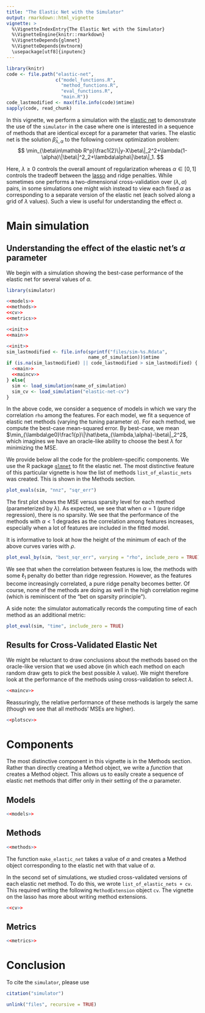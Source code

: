 ```yaml
---
title: "The Elastic Net with the Simulator"
output: rmarkdown::html_vignette
vignette: >
  %\VignetteIndexEntry{The Elastic Net with the Simulator}
  %\VignetteEngine{knitr::rmarkdown}
  %\VignetteDepends{glmnet}
  %\VignetteDepends{mvtnorm}
  \usepackage[utf8]{inputenc}
---
```


```r
library(knitr)
code <- file.path("elastic-net",
                  c("model_functions.R", 
                    "method_functions.R",
                    "eval_functions.R", 
                    "main.R"))
code_lastmodified <- max(file.info(code)$mtime)
sapply(code, read_chunk)
```

In this vignette, we perform a simulation with the [elastic net](https://hastie.su.domains/Papers/B67.2%20(2005)%20301-320%20Zou%20&%20Hastie.pdf) to demonstrate the use of the `simulator` in the case where one is interested in a sequence of methods that are identical except for a parameter that varies.  The elastic net is the solution $\hat\beta_{\lambda,\alpha}$ to the following convex optimization problem:
$$
\min_{\beta\in\mathbb R^p}\frac1{2}\|y-X\beta\|_2^2+\lambda(1-\alpha)\|\beta\|^2_2+\lambda\alpha\|\beta\|_1.
$$

Here, $\lambda\ge0$ controls the overall amount of regularization whereas $\alpha\in[0,1]$ controls the tradeoff between the [lasso](https://rss.onlinelibrary.wiley.com/doi/10.1111/j.2517-6161.1996.tb02080.x) and ridge penalties.  While sometimes one performs a two-dimensional cross-validation over $(\lambda,\alpha)$ pairs, in some simulations one might wish instead to view each fixed $\alpha$ as corresponding to a separate version of the elastic net (each solved along a grid of $\lambda$ values).  Such a view is useful for understanding the effect $\alpha$.

# Main simulation

## Understanding the effect of the elastic net's $\alpha$ parameter

We begin with a simulation showing the best-case performance of the
elastic net for several values of $\alpha$.

```r
library(simulator)
```

```r
<<models>>
<<methods>>
<<cv>>
<<metrics>>
```

```r
<<init>>
<<main>>
```

```r
<<init>>
sim_lastmodified <- file.info(sprintf("files/sim-%s.Rdata",
                              name_of_simulation))$mtime
if (is.na(sim_lastmodified) || code_lastmodified > sim_lastmodified) {
  <<main>>
  <<maincv>>
} else{
  sim <- load_simulation(name_of_simulation)
  sim_cv <- load_simulation("elastic-net-cv")
}
```

In the above code, we consider a sequence of models in which we vary the correlation `rho` among the features.  For each model, we fit a sequence of elastic net methods (varying the tuning parameter $\alpha$).  For each method, we compute the best-case mean-squared error.  By best-case, we mean $\min_{\lambda\ge0}\frac1{p}\|\hat\beta_{\lambda,\alpha}-\beta\|_2^2$, which imagines we have an oracle-like ability to choose the best $\lambda$ for minimizing the MSE.

We provide below all the code for the problem-specific components.  We use the R package [`glmnet`](https://cran.r-project.org/package=glmnet) to fit the elastic net.  The most distinctive feature of this particular vignette is how the list of methods `list_of_elastic_nets` was created.  This is shown in the Methods section.


```r
plot_evals(sim, "nnz", "sqr_err")
```

The first plot shows the MSE versus sparsity level for each method (parameterized by $\lambda$).  As expected, we see that when $\alpha=1$ (pure ridge regression), there is no sparsity.  We see that the performance of the methods with $\alpha<1$ degrades as the correlation among features increases, especially when a lot of features are included in the fitted model.

It is informative to look at how the height of the minimum of each of the above curves varies with $\rho$.

```r
plot_eval_by(sim, "best_sqr_err", varying = "rho", include_zero = TRUE)
```

We see that when the correlation between features is low, the methods with some $\ell_1$ penalty do better than ridge regression.  However, as the features become increasingly correlated, a pure ridge penalty becomes better.  Of course, none of the methods are doing as well in the high correlation regime (which is reminiscent of the "bet on sparsity principle").

A side note: the simulator automatically records the computing time of each method as an additional metric:

```r
plot_eval(sim, "time", include_zero = TRUE)
```

## Results for Cross-Validated Elastic Net

We might be reluctant to draw conclusions about the methods based on the oracle-like version that we used above (in which each method on each random draw gets to pick the best possible $\lambda$ value).  We might therefore look at the performance of the methods using cross-validation to select $\lambda$.

```r
<<maincv>>
```

Reassuringly, the relative performance of these methods is largely the same (though we see that all methods' MSEs are higher).

```r
<<plotscv>>
```

# Components

The most distinctive component in this vignette is in the Methods section. Rather than directly creating a Method object, we write a *function* that creates a Method object.  This allows us to easily create a sequence of elastic net methods that differ only in their setting of the $\alpha$ parameter.

## Models

```r
<<models>>
```

## Methods

```r
<<methods>>
```

The function `make_elastic_net` takes a value of $\alpha$ and creates a Method object corresponding to the elastic net with that value of $\alpha$.

In the second set of simulations, we studied cross-validated versions of each elastic net method.  To do this, we wrote `list_of_elastic_nets + cv`.  This required writing the following `MethodExtension` object `cv`.  The vignette on the lasso has more about writing method extensions.

```r
<<cv>>
```


## Metrics

```r
<<metrics>>
```


# Conclusion

To cite the `simulator`, please use

```r
citation("simulator")
```

```r
unlink("files", recursive = TRUE)
```
